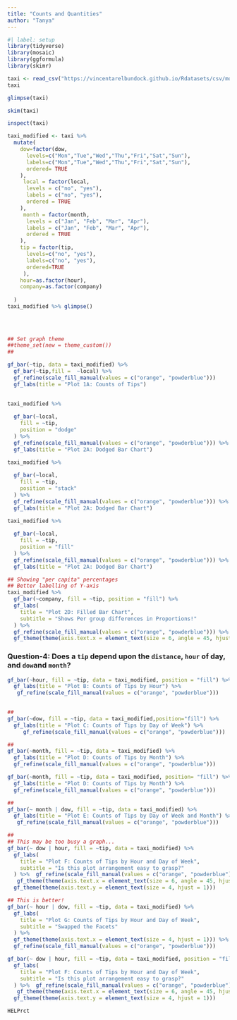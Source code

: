 ```yaml
---
title: "Counts and Quantities"
author: "Tanya"
---
```


```r
#| label: setup
library(tidyverse)
library(mosaic)
library(ggformula) 
library(skimr)
```

```r
taxi <- read_csv("https://vincentarelbundock.github.io/Rdatasets/csv/modeldata/taxi.csv")
taxi
```

```r
glimpse(taxi)
```

```r
skim(taxi)
```

```r
inspect(taxi)

```

```r
taxi_modified <- taxi %>% 
  mutate(
    dow=factor(dow,
      levels=c("Mon","Tue","Wed","Thu","Fri","Sat","Sun"),
      labels=c("Mon","Tue","Wed","Thu","Fri","Sat","Sun"),
      ordered= TRUE
    ),
     local = factor(local,
      levels = c("no", "yes"),
      labels = c("no", "yes"),
      ordered = TRUE
    ),
     month = factor(month,
      levels = c("Jan", "Feb", "Mar", "Apr"),
      labels = c("Jan", "Feb", "Mar", "Apr"),
      ordered = TRUE
    ),
    tip = factor(tip,
      levels=c("no", "yes"),
      labels=c("no", "yes"),
      ordered=TRUE
     ),
    hour=as.factor(hour),
    company=as.factor(company)
    
  )
taxi_modified %>% glimpse()
                
    
    


```

```r
## Set graph theme
##theme_set(new = theme_custom())
##

gf_bar(~tip, data = taxi_modified) %>%
  gf_bar(~tip,fill =  ~local) %>% 
  gf_refine(scale_fill_manual(values = c("orange", "powderblue")))
  gf_labs(title = "Plot 1A: Counts of Tips") 
 
```

```r
taxi_modified %>%
 
  gf_bar(~local,
    fill = ~tip,
    position = "dodge"
  ) %>%
  gf_refine(scale_fill_manual(values = c("orange", "powderblue"))) %>% 
  gf_labs(title = "Plot 2A: Dodged Bar Chart")
```

```r
taxi_modified %>%
 
  gf_bar(~local,
    fill = ~tip,
    position = "stack"
  ) %>%
  gf_refine(scale_fill_manual(values = c("orange", "powderblue"))) %>% 
  gf_labs(title = "Plot 2A: Dodged Bar Chart")
```

```r
taxi_modified %>%
 
  gf_bar(~local,
    fill = ~tip,
    position = "fill"
  ) %>%
  gf_refine(scale_fill_manual(values = c("orange", "powderblue"))) %>% 
  gf_labs(title = "Plot 2A: Dodged Bar Chart")
```

```r

## Showing "per capita" percentages
## Better labelling of Y-axis
taxi_modified %>%
  gf_bar(~company, fill = ~tip, position = "fill") %>%
  gf_labs(
    title = "Plot 2D: Filled Bar Chart",
    subtitle = "Shows Per group differences in Proportions!"
  ) %>%
  gf_refine(scale_fill_manual(values = c("orange", "powderblue"))) %>% 
  gf_theme(theme(axis.text.x = element_text(size = 6, angle = 45, hjust = 1)))
```

### **Question-4: Does a `tip` depend upon the `distance`, `hour` of day, and `dow`and `month`?**

```r
gf_bar(~hour, fill = ~tip, data = taxi_modified, position = "fill") %>%
  gf_labs(title = "Plot B: Counts of Tips by Hour") %>% 
   gf_refine(scale_fill_manual(values = c("orange", "powderblue")))
  
```

```r
##
gf_bar(~dow, fill = ~tip, data = taxi_modified,position="fill") %>%
  gf_labs(title = "Plot C: Counts of Tips by Day of Week") %>% 
     gf_refine(scale_fill_manual(values = c("orange", "powderblue")))
```

```r
##
gf_bar(~month, fill = ~tip, data = taxi_modified) %>%
  gf_labs(title = "Plot D: Counts of Tips by Month") %>% 
  gf_refine(scale_fill_manual(values = c("orange", "powderblue")))
```

```r
gf_bar(~month, fill = ~tip, data = taxi_modified, position= "fill") %>%
  gf_labs(title = "Plot D: Counts of Tips by Month") %>% 
  gf_refine(scale_fill_manual(values = c("orange", "powderblue")))
```

```r
##
gf_bar(~ month | dow, fill = ~tip, data = taxi_modified) %>%
  gf_labs(title = "Plot E: Counts of Tips by Day of Week and Month") %>% 
   gf_refine(scale_fill_manual(values = c("orange", "powderblue")))
```

```r
##
## This may be too busy a graph...
gf_bar(~ dow | hour, fill = ~tip, data = taxi_modified) %>%
  gf_labs(
    title = "Plot F: Counts of Tips by Hour and Day of Week",
    subtitle = "Is this plot arrangement easy to grasp?"
  ) %>%  gf_refine(scale_fill_manual(values = c("orange", "powderblue"))) %>% 
   gf_theme(theme(axis.text.x = element_text(size = 6, angle = 45, hjust = 1))) %>% 
  gf_theme(theme(axis.text.y = element_text(size = 4, hjust = 1)))
```

```r
## This is better!
gf_bar(~ hour | dow, fill = ~tip, data = taxi_modified) %>%
  gf_labs(
    title = "Plot G: Counts of Tips by Hour and Day of Week",
    subtitle = "Swapped the Facets"
  ) %>% 
  gf_theme(theme(axis.text.x = element_text(size = 4, hjust = 1))) %>% 
  gf_refine(scale_fill_manual(values = c("orange", "powderblue")))
```

```r
gf_bar(~ dow | hour, fill = ~tip, data = taxi_modified, position = "fill") %>%
  gf_labs(
    title = "Plot F: Counts of Tips by Hour and Day of Week",
    subtitle = "Is this plot arrangement easy to grasp?"
  ) %>%  gf_refine(scale_fill_manual(values = c("orange", "powderblue"))) %>% 
   gf_theme(theme(axis.text.x = element_text(size = 6, angle = 45, hjust = 1))) %>% 
  gf_theme(theme(axis.text.y = element_text(size = 4, hjust = 1)))
```

```r
HELPrct
```
